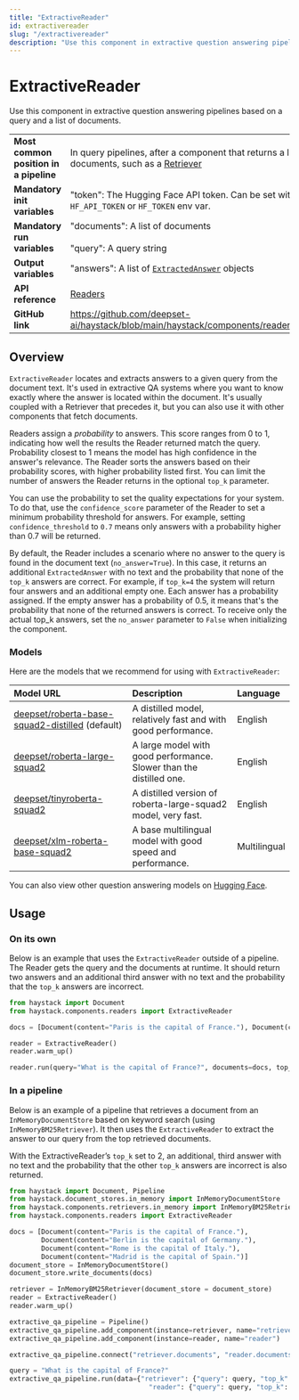 ```yaml
---
title: "ExtractiveReader"
id: extractivereader
slug: "/extractivereader"
description: "Use this component in extractive question answering pipelines based on a query and a list of documents."
---
```


# ExtractiveReader

Use this component in extractive question answering pipelines based on a query and a list of documents.

|  |  |
| --- | --- |
| **Most common position in a pipeline** | In query pipelines, after a component that returns a list of documents, such as a [Retriever](../retrievers.mdx)  |
| **Mandatory init variables** | "token": The Hugging Face API token. Can be set with `HF_API_TOKEN` or `HF_TOKEN` env var. |
| **Mandatory run variables** | "documents": A list of documents  <br /> <br />"query": A query string |
| **Output variables** | "answers": A list of [`ExtractedAnswer`](../../concepts/data-classes.mdx#extractedanswer)  objects |
| **API reference** | [Readers](/reference/readers-api) |
| **GitHub link** | https://github.com/deepset-ai/haystack/blob/main/haystack/components/readers/extractive.py |

## Overview

`ExtractiveReader` locates and extracts answers to a given query from the document text. It's used in extractive QA systems where you want to know exactly where the answer is located within the document. It's usually coupled with a Retriever that precedes it, but you can also use it with other components that fetch documents.

Readers assign a _probability_ to answers. This score ranges from 0 to 1, indicating how well the results the Reader returned match the query. Probability closest to 1 means the model has high confidence in the answer's relevance. The Reader sorts the answers based on their probability scores, with higher probability listed first. You can limit the number of answers the Reader returns in the optional `top_k` parameter.

You can use the probability to set the quality expectations for your system. To do that, use the `confidence_score` parameter of the Reader to set a minimum probability threshold for answers. For example, setting `confidence_threshold` to `0.7` means only answers with a probability higher than 0.7 will be returned.

By default, the Reader includes a scenario where no answer to the query is found in the document text (`no_answer=True`). In this case, it returns an additional `ExtractedAnswer` with no text and the probability that none of the `top_k` answers are correct. For example, if `top_k=4` the system will return four answers and an additional empty one. Each answer has a probability assigned. If the empty answer has a probability of 0.5, it means that's the probability that none of the returned answers is correct. To receive only the actual top_k answers, set the `no_answer` parameter to `False` when initializing the component.

### Models

Here are the models that we recommend for using with `ExtractiveReader`:

| Model URL                                                                                                       | Description                                                         | Language     |
| :-------------------------------------------------------------------------------------------------------------- | :------------------------------------------------------------------ | :----------- |
| [deepset/roberta-base-squad2-distilled](https://huggingface.co/deepset/roberta-base-squad2-distilled) (default) | A distilled model, relatively fast and with good performance.       | English      |
| [deepset/roberta-large-squad2](https://huggingface.co/deepset/roberta-large-squad2)                             | A large model with good performance. Slower than the distilled one. | English      |
| [deepset/tinyroberta-squad2](https://huggingface.co/deepset/tinyroberta-squad2)                                 | A distilled version of roberta-large-squad2 model, very fast.       | English      |
| [deepset/xlm-roberta-base-squad2](https://huggingface.co/deepset/xlm-roberta-base-squad2)                       | A base multilingual model with good speed and performance.          | Multilingual |

You can also view other question answering models on [Hugging Face](https://huggingface.co/models?pipeline_tag=question-answering).

## Usage

### On its own

Below is an example that uses the `ExtractiveReader` outside of a pipeline. The Reader gets the query and the documents at runtime. It should return two answers and an additional third answer with no text and the probability that the `top_k` answers are incorrect.

```python
from haystack import Document
from haystack.components.readers import ExtractiveReader

docs = [Document(content="Paris is the capital of France."), Document(content="Berlin is the capital of Germany.")]

reader = ExtractiveReader()
reader.warm_up()

reader.run(query="What is the capital of France?", documents=docs, top_k=2)
```

### In a pipeline

Below is an example of a pipeline that retrieves a document from an `InMemoryDocumentStore` based on keyword search (using `InMemoryBM25Retriever`). It then uses the `ExtractiveReader` to extract the answer to our query from the top retrieved documents.

With the ExtractiveReader’s `top_k` set to 2, an additional, third answer with no text and the probability that the other `top_k` answers are incorrect is also returned.

```python
from haystack import Document, Pipeline
from haystack.document_stores.in_memory import InMemoryDocumentStore
from haystack.components.retrievers.in_memory import InMemoryBM25Retriever
from haystack.components.readers import ExtractiveReader

docs = [Document(content="Paris is the capital of France."),
        Document(content="Berlin is the capital of Germany."),
        Document(content="Rome is the capital of Italy."),
        Document(content="Madrid is the capital of Spain.")]
document_store = InMemoryDocumentStore()
document_store.write_documents(docs)

retriever = InMemoryBM25Retriever(document_store = document_store)
reader = ExtractiveReader()
reader.warm_up()

extractive_qa_pipeline = Pipeline()
extractive_qa_pipeline.add_component(instance=retriever, name="retriever")
extractive_qa_pipeline.add_component(instance=reader, name="reader")

extractive_qa_pipeline.connect("retriever.documents", "reader.documents")

query = "What is the capital of France?"
extractive_qa_pipeline.run(data={"retriever": {"query": query, "top_k": 3},
                                   "reader": {"query": query, "top_k": 2}})
```
